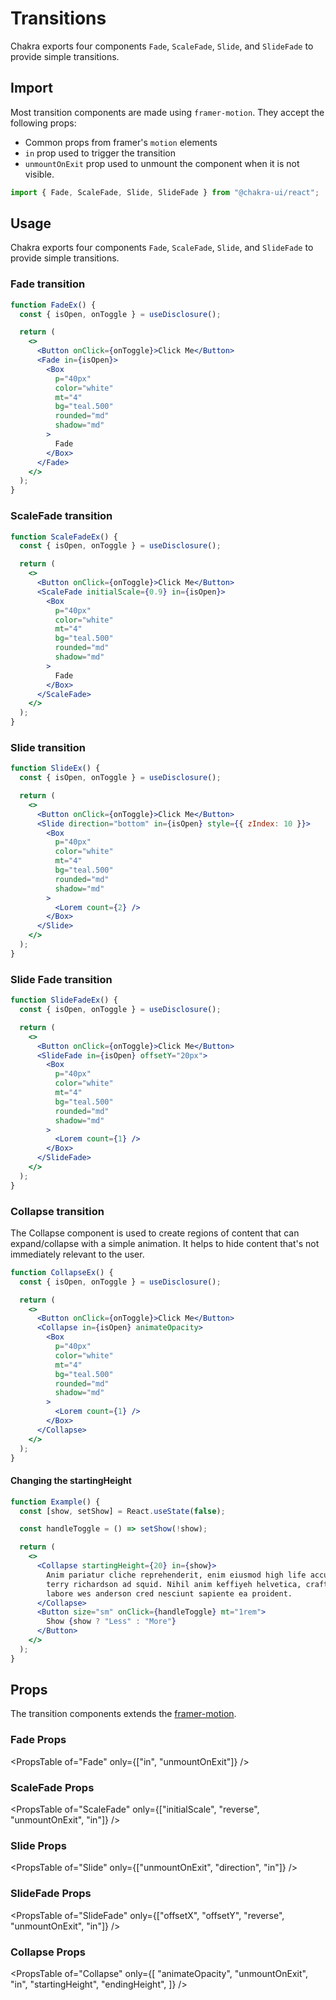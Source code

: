 # Transitions

Chakra exports four components `Fade`, `ScaleFade`, `Slide`, and `SlideFade`
to provide simple transitions.

## Import

Most transition components are made using `framer-motion`. They accept the
following props:

- Common props from framer's `motion` elements
- `in` prop used to trigger the transition
- `unmountOnExit` prop used to unmount the component when it is not visible.

```js
import { Fade, ScaleFade, Slide, SlideFade } from "@chakra-ui/react";
```

## Usage

Chakra exports four components `Fade`, `ScaleFade`, `Slide`, and `SlideFade` to
provide simple transitions.

### Fade transition

```jsx
function FadeEx() {
  const { isOpen, onToggle } = useDisclosure();

  return (
    <>
      <Button onClick={onToggle}>Click Me</Button>
      <Fade in={isOpen}>
        <Box
          p="40px"
          color="white"
          mt="4"
          bg="teal.500"
          rounded="md"
          shadow="md"
        >
          Fade
        </Box>
      </Fade>
    </>
  );
}
```

### ScaleFade transition

```jsx
function ScaleFadeEx() {
  const { isOpen, onToggle } = useDisclosure();

  return (
    <>
      <Button onClick={onToggle}>Click Me</Button>
      <ScaleFade initialScale={0.9} in={isOpen}>
        <Box
          p="40px"
          color="white"
          mt="4"
          bg="teal.500"
          rounded="md"
          shadow="md"
        >
          Fade
        </Box>
      </ScaleFade>
    </>
  );
}
```

### Slide transition

```jsx
function SlideEx() {
  const { isOpen, onToggle } = useDisclosure();

  return (
    <>
      <Button onClick={onToggle}>Click Me</Button>
      <Slide direction="bottom" in={isOpen} style={{ zIndex: 10 }}>
        <Box
          p="40px"
          color="white"
          mt="4"
          bg="teal.500"
          rounded="md"
          shadow="md"
        >
          <Lorem count={2} />
        </Box>
      </Slide>
    </>
  );
}
```

### Slide Fade transition

```jsx
function SlideFadeEx() {
  const { isOpen, onToggle } = useDisclosure();

  return (
    <>
      <Button onClick={onToggle}>Click Me</Button>
      <SlideFade in={isOpen} offsetY="20px">
        <Box
          p="40px"
          color="white"
          mt="4"
          bg="teal.500"
          rounded="md"
          shadow="md"
        >
          <Lorem count={1} />
        </Box>
      </SlideFade>
    </>
  );
}
```

### Collapse transition

The Collapse component is used to create regions of content that can
expand/collapse with a simple animation. It helps to hide content that's not
immediately relevant to the user.

```jsx
function CollapseEx() {
  const { isOpen, onToggle } = useDisclosure();

  return (
    <>
      <Button onClick={onToggle}>Click Me</Button>
      <Collapse in={isOpen} animateOpacity>
        <Box
          p="40px"
          color="white"
          mt="4"
          bg="teal.500"
          rounded="md"
          shadow="md"
        >
          <Lorem count={1} />
        </Box>
      </Collapse>
    </>
  );
}
```

#### Changing the startingHeight

```jsx
function Example() {
  const [show, setShow] = React.useState(false);

  const handleToggle = () => setShow(!show);

  return (
    <>
      <Collapse startingHeight={20} in={show}>
        Anim pariatur cliche reprehenderit, enim eiusmod high life accusamus
        terry richardson ad squid. Nihil anim keffiyeh helvetica, craft beer
        labore wes anderson cred nesciunt sapiente ea proident.
      </Collapse>
      <Button size="sm" onClick={handleToggle} mt="1rem">
        Show {show ? "Less" : "More"}
      </Button>
    </>
  );
}
```

## Props

The transition components extends the
[framer-motion](https://www.framer.com/api/motion/component/).

### Fade Props

<PropsTable of="Fade" only={["in", "unmountOnExit"]} />

### ScaleFade Props

<PropsTable
  of="ScaleFade"
  only={["initialScale", "reverse", "unmountOnExit", "in"]}
/>

### Slide Props

<PropsTable of="Slide" only={["unmountOnExit", "direction", "in"]} />

### SlideFade Props

<PropsTable
  of="SlideFade"
  only={["offsetX", "offsetY", "reverse", "unmountOnExit", "in"]}
/>

### Collapse Props

<PropsTable
  of="Collapse"
  only={[
    "animateOpacity",
    "unmountOnExit",
    "in",
    "startingHeight",
    "endingHeight",
  ]}
/>
